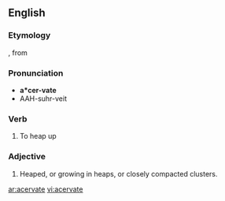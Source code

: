 ==English==

===Etymology===
{{L.}} {{term|acervatus|tr=past participle of ''[[acervare]]''||to heap up|la=la}}, from {{term|acervus||heap|la=la}}

===Pronunciation===
*'''a*cer-vate'''
*AAH-suhr-veit

===Verb===
{{en-verb|acervat|ing}}

# {{obsolete}} To heap up

===Adjective===
{{en-adj}}

# Heaped, or growing in heaps, or closely compacted clusters.

[[ar:acervate]]
[[vi:acervate]]